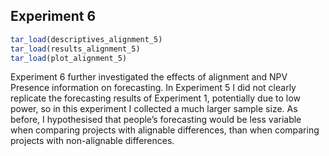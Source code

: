 ## Experiment 6

```r
tar_load(descriptives_alignment_5)
tar_load(results_alignment_5)
tar_load(plot_alignment_5)
```

Experiment 6 further investigated the effects of alignment and NPV Presence
information on forecasting. In Experiment 5 I did not clearly replicate the
forecasting results of Experiment 1, potentially due to low power, so in this
experiment I collected a much larger sample size. As before, I hypothesised that
people’s forecasting would be less variable when comparing projects with
alignable differences, than when comparing projects with non-alignable
differences.
